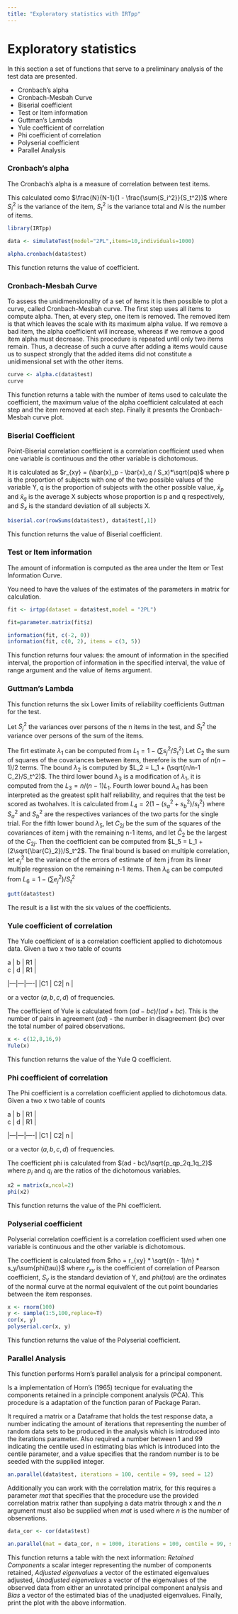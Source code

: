 ```yaml
---
title: "Exploratory statistics with IRTpp"
---
```


Exploratory statistics
=========================================
In this section a set of functions that serve to a preliminary analysis of the test data are presented.

- Cronbach's alpha
- Cronbach-Mesbah Curve 
- Biserial coefficient 
- Test or Item information
- Guttman's Lambda
- Yule coefficient of correlation
- Phi coefficient of correlation
- Polyserial coefficient
- Parallel Analysis

###  Cronbach's alpha

The Cronbach's alpha is a measure of correlation between test items.

This calculated como $\frac{N}{N-1}(1 - \frac{\sum{S_i^2}}{S_t^2})$
where $S_i^2$ is the variance of the item, $S_t^2$ is the variance total and $N$ is the number of items.
  
```r
library(IRTpp)

data <- simulateTest(model="2PL",items=10,individuals=1000)

alpha.cronbach(data$test)
```
This function returns the value of coefficient.

###  Cronbach-Mesbah Curve 

To assess the unidimensionality of a set of items it is then possible to plot a curve, called Cronbach-Mesbah curve. 
The first step uses all items to compute alpha. Then, at every step,  one item is removed. The removed item is that which leaves the scale with its  maximum alpha value. If we remove a bad item, the alpha  coefficient  will  increase,  whereas  if  we  remove  a  good item alpha must decrease. This procedure is repeated until only  two items remain. Thus, a decrease of such a curve after adding a items would  cause  us  to  suspect  strongly  that  the  added  items  did  not  constitute  a unidimensional set with the other items. 

```r
curve <- alpha.c(data$test)
curve
```

This function returns a table with the number of items used to calculate the coefficient, the maximum value of the alpha coefficient calculated at each step and the item removed at each step. Finally it presents the Cronbach-Mesbah curve plot. 

###  Biserial Coefficient

Point-Biserial correlation coefficient is a correlation coefficient used when one variable is continuous and the other variable is dichotomous.

It is calculated as $r_{xy} = (\bar{x}_p - \bar{x}_q / S_x)*\sqrt{pq}$ where p  is the proportion of subjects with one of the two possible values of the variable Y, q is the proportion of subjects with the other possible value, $\bar{x}_p$ and $\bar{x}_q$ is the average X subjects whose proportion is p and q respectively, and $S_x$ is the standard deviation of all subjects X.

```r
biserial.cor(rowSums(data$test), data$test[,1])

```
This function returns the value of Biserial coefficient.

### Test or Item information

The amount of information is computed as the area under the Item or Test Information Curve. 

You need to have the values of the estimates of the parameters in matrix for calculation.

```r
fit <- irtpp(dataset = data$test,model = "2PL")

fit=parameter.matrix(fit$z)

information(fit, c(-2, 0))
information(fit, c(0, 2), items = c(3, 5))

```
This function returns four values: the amount of information in the specified interval, the proportion of information in the specified interval, the value of range argument and the value of items argument.


### Guttman's Lambda

This function returns the six Lower limits of reliability coefficients Guttman for the test.

Let $S_j^2$ the variances over persons of the n items in the test, and $S_t^2$ the variance over persons of the sum of the items.

The firt estimate $\lambda_1$ can be computed from $L_1 = 1 - (\sum{s_j^2}/S_t^2)$
Let $C_2$ the sum of squares of the covariances between items, therefore is the sum of $n(n-1)/2$ terms. The bound $\lambda_2$ is computed by $L_2 = L_1 + (\sqrt{n/n-1 C_2}/S_t^2)$.
The third lower bound $\lambda_3$ is a modification of $\lambda_1$, it is computed from the $L_3 = n/(n-1) L_1$.
Fourth lower bound $\lambda_4$ has been interpreted as the greatest split half reliability, and requires that the test be scored as twohalves. It is calculated from $L_4 = 2(1 - (s_a^2 + s_b^2)/s_t^2)$ where $S_a^2$ and $S_b^2$ are the respectives variances of the two parts for the single trial. 
For the fifth lower bound $\lambda_5$, let $C_{2j}$ be the sum of the squares of the covariances of item j with the remaining n-1 items, and let $\bar{C}_2$ be the largest of the $C_{2j}$. Then the coefficient can be computed from $L_5 = L_1 + (2\sqrt{\bar{C}_2})/S_t^2$.
The final bound is based on multiple correlation, let $e_j^2$ be the variance of the errors of estimate of item j from its linear multiple regression on the remaining n-1 items. Then $\lambda_6$ can be computed from $L_6 = 1 - (\sum{e_j^2})/S_t^2$ 

```r
gutt(data$test)
```

The result is a list with the six values of the coefficients.

### Yule coefficient of correlation 

The Yule coefficient of is a correlation coefficient applied to dichotomous data. Given a two x two table of counts

| a | b | R1 |
| c | d | R1 |
|---|---|----|
|C1 | C2| n  |

or a vector $(a,b,c,d)$ of frequencies.

The coefficient of Yule is calculated from $(ad - bc)/(ad + bc)$.
This is the number of pairs in agreement $(ad)$ - the number in disagreement $(bc)$ over the total number of paired observations.

```r
x <- c(12,8,16,9)
Yule(x)
```

This function returns the value of the Yule Q coefficient.

### Phi coefficient of correlation
The Phi coefficient is a correlation coefficient applied to dichotomous data. Given a two x two table of counts

| a | b | R1 |
| c | d | R1 |
|---|---|----|
|C1 | C2| n  |

or a vector $(a,b,c,d)$ of frequencies.

The coefficient phi is calculated from $(ad - bc)/\sqrt{p_qp_2q_1q_2}$ where $p_i$ and $q_i$ are the ratios of the dichotomous variables. 

```r
x2 = matrix(x,ncol=2)
phi(x2)
```

This function returns the value of the Phi coefficient.

### Polyserial coefficient

Polyserial correlation coefficient is a correlation coefficient
used when one variable is continuous and the other variable is dichotomous.

The coefficient is calculated from $rho = r_{xy} * \sqrt{(n - 1)/n} * s_y/\sum{phi(tau)}$ where $r_{xy}$ is the coefficient of correlation of Pearson coefficient, $S_y$ is the standard deviation of Y, and $phi(tau)$ are the ordinates of the normal curve at the normal equivalent of the cut point boundaries between the item responses.

```r
x <- rnorm(100)
y <- sample(1:5,100,replace=T)
cor(x, y) 
polyserial.cor(x, y) 
```
This function returns the value of the Polyserial coefficient.

### Parallel Analysis

This function performs Horn's parallel analysis for a principal component. 

Is a implementation of Horn's (1965) tecnique for evaluating the components retained in a principle component analysis (PCA). This procedure is a adaptation of the function paran of Package Paran.

It required a matrix or a Dataframe that holds the test response data, a number indicating the amount of iterations that representing the number of random data sets to be produced in the analysis which is introduced into the iterations parameter. Also required a number between 1 and 99 indicating the centile used in estimating bias which is introduced into the centile parameter, and a value specifies that the random number is to be seeded with the supplied integer.

```r
an.parallel(data$test, iterations = 100, centile = 99, seed = 12)

```

Additionally you can work with the correlation matrix, for this requires a parameter *mat* that specifies that the procedure use the provided correlation matrix rather than supplying a data matrix through x and the *n* argument must also be supplied when *mat* is used where *n* is the number of observations.


```r
data_cor <- cor(data$test)

an.parallel(mat = data_cor, n = 1000, iterations = 100, centile = 99, seed = 12)

```

This function returns a table with the next information: *Retained Components* a scalar integer representing the number of components retained, *Adjusted eigenvalues* a vector of the estimated eigenvalues adjusted, *Unadjusted eigenvalues* a vector of the eigenvalues of the observed data from either an unrotated principal component analysis and *Bias* a vector of the estimated bias of the unadjusted eigenvalues. Finally, print the plot with the above information.

